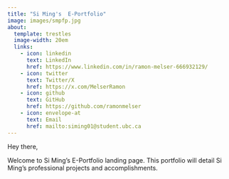 ```yaml
---
title: "Si Ming's  E-Portfolio"
image: images/smpfp.jpg
about:
  template: trestles
  image-width: 20em
  links: 
    - icon: linkedin
      text: LinkedIn
      href: https://www.linkedin.com/in/ramon-melser-666932129/
    - icon: twitter
      text: Twitter/X
      href: https://x.com/MelserRamon
    - icon: github
      text: GitHub
      href: https://github.com/ramonmelser
    - icon: envelope-at
      text: Email
      href: mailto:siming01@student.ubc.ca
---
```


Hey there,

Welcome to Si Ming's E-Portfolio landing page. This portfolio will detail Si Ming's professional projects and accomplishments.
